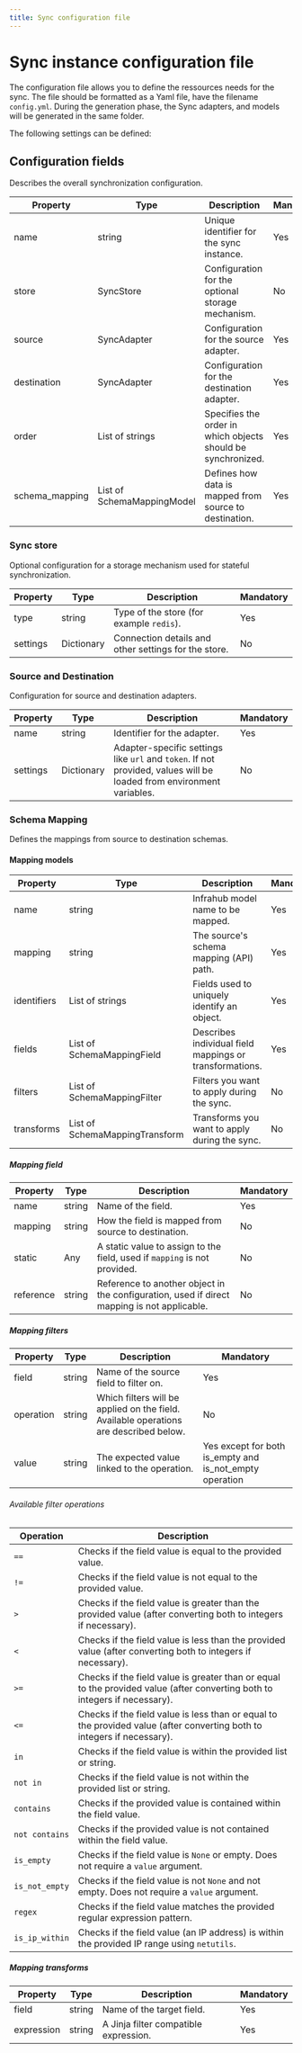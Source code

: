 ```yaml
---
title: Sync configuration file
---
```


# Sync instance configuration file

The configuration file allows you to define the ressources needs for the sync.
The file should be formatted as a Yaml file, have the filename `config.yml`. During the generation phase, the Sync adapters, and models will be generated in the same folder.

The following settings can be defined:

## Configuration fields

Describes the overall synchronization    configuration.

| Property | Type | Description | Mandatory |
| -------- | ---- | ----------- | --------- |
| name | string | Unique identifier for the sync instance. | Yes |
| store | SyncStore | Configuration for the optional storage mechanism. | No |
| source | SyncAdapter | Configuration for the source adapter. | Yes |
| destination | SyncAdapter | Configuration for the destination adapter. | Yes |
| order | List of strings | Specifies the order in which objects should be synchronized. | Yes |
| schema_mapping | List of SchemaMappingModel | Defines how data is mapped from source to destination. | Yes |

### Sync store

Optional configuration for a storage mechanism used for stateful synchronization.

| Property | Type | Description | Mandatory |
| -------- | ---- | ----------- | --------- |
| type | string | Type of the store (for example    `redis`). | Yes |
| settings | Dictionary | Connection details and other settings for the store. | No |

<!-- vale off -->
### Source and Destination
<!-- vale on -->
Configuration for source and destination adapters.

| Property | Type | Description | Mandatory |
| -------- | ---- | ----------- | --------- |
| name | string | Identifier for the adapter. | Yes |
| settings | Dictionary | Adapter-specific settings like `url` and `token`. If not provided, values will be loaded from environment variables. | No |
<!-- vale off -->
### Schema Mapping
<!-- vale on -->
Defines the mappings from source to destination schemas.

#### Mapping models

| Property | Type | Description | Mandatory |
| -------- | ---- | ----------- | --------- |
| name | string | Infrahub model name to be mapped. | Yes |
| mapping | string | The source's schema mapping (API) path. | Yes |
| identifiers | List of strings | Fields used to uniquely identify an object. | Yes |
| fields | List of SchemaMappingField | Describes individual field mappings or transformations. | Yes |
| filters | List of SchemaMappingFilter | Filters you want to apply during the sync. | No |
| transforms | List of SchemaMappingTransform | Transforms you want to apply during the sync. | No |

##### Mapping field

| Property | Type | Description | Mandatory |
| -------- | ---- | ----------- | --------- |
| name | string | Name of the field. | Yes |
| mapping | string | How the field is mapped from source to destination. | No |
| static | Any | A static value to assign to the field, used if `mapping` is not provided. | No |
| reference | string | Reference to another object in the configuration, used if direct mapping is not applicable. | No |

##### Mapping filters

| Property | Type | Description | Mandatory |
| -------- | ---- | ----------- | --------- |
| field | string | Name of the source field to filter on. | Yes |
| operation | string | Which filters will be applied on the field. Available operations are described below. | No |
| value | string | The expected value linked to the operation. | Yes except for both is_empty and is_not_empty operation |

###### Available filter operations

| Operation | Description |
| --------- | ----------- |
| `==` | Checks if the field value is equal to the provided value. |
| `!=` | Checks if the field value is not equal to the provided value. |
| `>` | Checks if the field value is greater than the provided value (after converting both to integers if necessary). |
| `<` | Checks if the field value is less than the provided value (after converting both to integers if necessary). |
| `>=` | Checks if the field value is greater than or equal to the provided value (after converting both to integers if necessary). |
| `<=` | Checks if the field value is less than or equal to the provided value (after converting both to integers if necessary). |
| `in` | Checks if the field value is within the provided list or string. |
| `not in` | Checks if the field value is not within the provided list or string. |
| `contains` | Checks if the provided value is contained within the field value. |
| `not contains` | Checks if the provided value is not contained within the field value. |
| `is_empty` | Checks if the field value is `None` or empty. Does not require a `value` argument. |
| `is_not_empty` | Checks if the field value is not `None` and not empty. Does not require a `value` argument. |
| `regex` | Checks if the field value matches the provided regular expression pattern. |
| `is_ip_within` | Checks if the field value (an IP address) is within the provided IP range using `netutils`. |

##### Mapping transforms

| Property | Type | Description | Mandatory |
| -------- | ---- | ----------- | --------- |
| field | string | Name of the target field. | Yes |
| expression | string | A Jinja filter compatible expression. | Yes |
